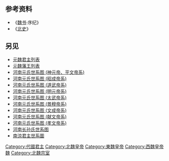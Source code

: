 <center>
{{chart/start|style=font: 80% sans-serif;width:intrinsic;width:-moz-max-content;width:-webkit-max-content;width:max-content;}}
{{chart | | | | | | | | | | | | | | | | | | | | | | | | | | | | | | | | |Sa |Sa=拓跋部三分统治|boxstyle_Sa=background-color: #fb9;}}
{{chart | | | | | | | | | | | | | | | | | | | | | | | | | | | | | | | | |Zg |Zg=[[八柱国|西魏柱国大将军]]|boxstyle_Zg=background-color: #00FF00;}}
{{chart | | | | | | | | | | | | | | | | | | | | | | | | | | | | | | | | |Zg |Zg=[[八柱国|西魏大将军]]|boxstyle_Zg=background-color: #00FFFF;}}
{{chart|border=0 | | | | | | | | | | | | | | | | | | | | | | | | | | | | | | | |:| ado | |ado=过继 }}
{{chart | | | | | | | | | | | | | | | | | | | | | | | | | Li |Li=魏献帝<br>[[拓跋鄰|拓跋鄰]]}}
{{chart | | | | | | | | | | | | | | | | | | | | | | | | | |!}}
{{chart | | | | | | | | | | | | | | | | | | | | | | | | | Jf |Jf=魏圣武帝<br>[[拓跋詰汾|拓跋詰汾]]}}
{{chart | | | | | | | | | | | | | | | | | | | | | |,|-|-|-|(}}
{{chart | | | | | | | | | | | | | | | | | | | | | Pg | | Lw |Pg=[[禿髮匹孤|禿髮匹孤]]<br>[[河西鮮卑|秃发氏]]|Lw=魏神元帝<br>[[拓跋力微|拓跋力微]]<br>174-220-277 }}
{{chart | | | | | | | | | | | | | | | | | | | | | | | | | |)|-|-|-|v|-|-|-|v|-|-|-|.}}
{{chart | | | | | | | | | | | | | | | | | | | | | | | | | Sm | | Xl | | Lg | | Ch |Sm=魏文帝<br>[[拓跋沙漠汗|拓跋沙漠汗]]<br>?-277|Xl=魏章帝<br>[[拓跋悉鹿|拓跋悉鹿]]<br>?-286|Lg=魏昭帝<br>[[拓跋祿官|拓跋祿官]]<br>?-307|Ch=魏平帝<br>[[拓跋綽|拓跋綽]]<br>?-293}}
{{chart | | | | | | | | | |,|-|-|-|-|-|-|-|v|-|-|-|-|-|-|-|(}}
{{chart | | | | | | | | |Yt | | | | | |Ql | | | | | | Fu |Yt=魏桓帝<br>[[拓跋猗㐌|拓跋猗㐌]]<br>?-305|boxstyle_Yt=background-color: #fb9;|Ql=魏穆帝<br>[[拓跋猗卢|拓跋猗卢]]<br>?-310-316|boxstyle_Ql=background-color: #fb9;|Fu=魏思帝<br>[[拓跋弗|拓跋弗]]<br>?-294}}
{{chart | | | | | |,|-|-|-|+|-|-|-|.| | | |)|-|-|-|.| | | |!}}
{{chart | | | | |Pg | | Hr | | Qn | | Lx | | By | | Yl |Pg=[[拓跋普根|拓跋普根]]<br>?-316|boxstyle_Pg=background-color: #fb9;|Hr=魏惠帝<br>[[拓跋贺傉|拓跋贺傉]]<br>?-321-325|Qn=魏炀帝<br>[[拓跋紇那|拓跋紇那]]<br>?-325-329<br>335-337-?|Lx=[[拓跋六修|拓跋六修]]|By=[[拓跋比延|拓跋比延]]|Yl=魏平文帝<br>[[拓跋郁律|拓跋郁律]]<br>?-310-321 }}
{{chart | | | | | | | | | | | | | | | | | | | | | |,|-|-|-|+|-|-|-|.| }}
{{chart | | | | | | | | | | | | | | | | | | | | | Yh | | Sy | | Gu |Yh=魏烈帝<br>[[拓跋翳槐|拓跋翳槐]]<br>?-329-335<br>337-338|Sy=魏昭成帝<br>[[拓跋什翼犍|拓跋什翼犍]]<br>318-338-376|Gu=高涼神武王<br>[[拓跋孤|拓跋孤]]}}
{{chart | | | | | | | | | | | | | | | | | | | | | | | | | |!}}
{{chart | | | | | | | | | | | | | | | | | | | | | | | | | Du | | |Du=魏献明帝<br>[[拓跋寔|拓跋寔]]<br>?-371 }}
{{chart | | | | | | | | | | | | | | | | | | | | | | | | | |!}}
{{chart | | | | | | | | | | | | | | | | | | | | | | | | | Dw |Dw='''魏道武帝'''<br>[[拓跋珪|拓跋珪]]<br>371-386<br>386-398<br>'''398-409''' }}
{{chart | | | | | | | | | | | | | | | | | | | | | | | | | |)|-|-|-|-|-|-|-|-|-|-|-|-|-|-|-|-|-|-|-|-|-|-|-|-|-|-|-|-|-|-|-|-|-|-|-|-|-|-|-|-|-|-|-|.|}}
{{chart | | | | | | | | | | | | | | | | | | | | | | | | | My | | | | | | | | | | | | | | | | | | | | | | | | | | | | | | | | | | | | | | | | | | Xi |My='''魏明元帝'''<br>[[魏明元帝|拓跋嗣]]<br>392-'''409-423'''|Xi=阳平王<br>[[拓跋熙|拓跋熙]]<br>399-421 }}
{{chart | | | | | | | | | | | | | | | | | | | | | | | | | |!| | | | | | | | | | | | | | | | | | | | | | | | | | | | | | | | | | | | | | | | | | | |!|}}
{{chart | | | | | | | | | | | | | | | | | | | | | | | | | Tw | | | | | | | | | | | | | | | | | | | | | | | | | | | | | | | | | | | | | | | | | | Ji |Tw='''魏太武帝'''<br>[[魏太武帝|拓跋燾]]<br>408-'''423-452'''|Ji=淮南靖王<br>[[拓跋他|拓跋他]] }}
{{chart | | | | | | | | | | | | | | | | | | | | | | | | | |)|-|-|-|.| | | | | | | | | | | | | | | | | | | | | | | | | | | | | | | | | | | | | | | |!|}}
{{chart | | | | | | | | | | | | | | | | | | | | | | | | | Hu | | Yi | | | | | | | | | | | | | | | | | | | | | | | | | | | | | | | | | | | | | | Zk |Hu=魏景穆帝<br>[[拓跋晃|拓跋晃]]<br>428-451|Yi=南安隐王<br>[[拓跋余|拓跋余]]<br>?-'''452'''|Zk=元钟葵 }}
{{chart | | | | | | | | | | | | | | | | | | | | | | | | | |)|-|-|-|-|-|-|-|-|-|-|-|-|-|-|-|-|-|-|-|-|-|-|-|-|-|-|-|-|-|-|-|v|-|-|-|v|-|-|-|.| | | |!|}}
{{chart | | | | | | | | | | | | | | | | | | | | | | | | | Wc | | | | | | | | | | | | | | | | | | | | | | | | | | | | | | Yo | | Zh | | Tl | | Fs |Wc='''魏文成帝'''<br>[[魏文成帝|拓跋濬]]<br>440-'''452-465'''|Yo=阳平幽王<br>[[拓跋新成|拓跋新成]]<br>？-470|Zh=南安惠王<br>[[拓跋桢|拓跋桢]]<br>?-496|Tl=章武敬王<br>[[拓跋太洛|拓跋太洛]]<br>？-468|Fs=[[元法僧|元法僧]]<br>453-'''525'''-546 }}
{{chart | | | | | | | | | | | | | | | | | | | | | | | | | |!| | | | | | | | | | | | | | | | | | | | | | | | | | | | | | | |!| | | |!|F|~|~|J|}}
{{chart | | | | | | | | | | | | | | | | | | | | | | | | | |!| | | | | | | | | | | | | | | | | | | | | | | | | | | | | | | |!| | | |)|*|-|-|.|}}
{{chart | | | | | | | | | | | | | | | | | | | | | | | | | Xw | | | | | | | | | | | | | | | | | | | | | | | | | | | | | | Qi| | Bi | | Yi |Xw='''魏献文帝'''<br>[[魏献文帝|拓跋弘]]<br>454-'''465-476'''|Qi=钜平文懿侯<br>[[元钦_(钜平县侯)|元钦]]|Bi=章武恭王<br>[[元彬_(北魏)|元彬]]<br>?-499|Yi=扶风王<br>[[元怡|元怡]] }}
{{chart | | | | | | | | | | | | | |,|-|-|-|-|-|-|-|-|-|-|-|^|-|-|-|-|-|-|-|-|-|-|-|v|-|-|-|v|-|-|-|-|-|-|-|v|-|-|-|.| | | |!| | | |!| | | |!|}}
{{chart | | | | | | | | | | | | | Xw | | | | | | | | | | | | | | | | | | | | | | Yu | | Yg | | | | | | Xi | | Xa | |Zx | | Ro | | Hu |Xw='''魏孝文帝'''<br>[[魏孝文帝|元宏]]<br>467-'''471-499'''|Yu=先帝<br>[[元羽|元羽]]<br>471-501|Yg=高阳文穆王<br>[[元雍|元雍]]|Xi=魏文穆帝<br>[[元勰|元勰]]<br>473-508|Xa=北海平王<br>[[元详|元详]]<br>?-504|Zx=义阳王<br>[[拓跋子孝|拓跋子孝]]|boxstyle_Zx=background-color: #00FF00;|Ro=章武武庄王<br>[[元融_(章武王)|元融]]<br>?-526|Hu=东海王<br>[[元晔|元晔]]<br>?-'''530-531'''-532}}
{{chart | |,|-|-|-|-|-|-|-|v|-|-|-|^|-|-|-|-|-|-|-|v|-|-|-|v|-|-|-|.| | | |,|-|-|-|(| | | |!| | | |,|-|-|-|(| | | |!| | | | | | | |!|}}
{{chart | Xw | | | | | | Yu | | | | | | | | | | Yi | | Hu | | Ye | |Xi | | Jm | |Yuu | | Xx | | Xz | | Yn | | | | | | Fe |Xw='''魏宣武帝'''<br>[[元恪|元恪]]<br>483-'''499-515'''|Yu=魏文景帝<br>[[元愉|元愉]]<br>488-508|Yi=清河文献王<br>[[元怿|元怿]]<br>487-520|Hu=魏武穆帝<br>[[元怀|元怀]]<br>488-517|Ye=汝南文宣王<br>[[元悦|元悦]]<br>494-'''530-532'''|Xi=广陵容王<br>[[元欣|元欣]]|boxstyle_Xi=background-color: #00FF00;|Jm='''魏节闵帝'''<br>[[魏节闵帝|元恭]]<br>498-'''531-532'''|Yuu=淮安思公<br>[[拓跋育|拓跋育]]|boxstyle_Yuu=background-color: #00FFFF;|Xx=魏孝宣帝<br>[[元劭|元劭]]<br>?-528|Xz='''魏孝莊帝'''<br>[[魏孝庄帝|元子攸]]<br>507-'''528-530'''|Yn=北海王<br>[[元颢|元颢]]<br>?-'''529'''|Fe='''魏后废帝'''<br>[[元朗_(安定王)|元朗]]<br>513-'''531-532'''}}
{{chart | |!| | | |,|-|-|-|^|-|-|-|.| | | | | | | |!| | | |)|-|-|-|.| }}
{{chart | Xm | | Bh | | | | | | We | | | | | | Da | | Ti | | Xw |Xm='''魏孝明帝'''<br>[[元诩|元诩]]<br>510-'''515-528'''|Ti=广平文懿王<br>[[元悌|元悌]]|Xw='''魏孝武帝'''<br>[[魏孝武帝|元修]]<br>510-'''532-534'''|Bh=临洮王<br>[[元寶暉|元寶暉]]|We='''西魏文帝'''<br>[[元宝炬|元宝炬]]<br>507-'''535-551'''|Da=清河文宣王<br>[[元亶|元亶]]<br>?-537 }}
{{chart | |!|L|~|~|t|~|~|~|~|~|~|~|t|~|~|~|~|~|~|7|!| | | |!}}
{{chart | |!| | | |!| | | |,|-|-|-|+|-|-|-|.| | |:|!| | | |!}}
{{chart | Nv | | Yo | | Fe | |Go | |Ji | | Xj | |Za |Nv=[[元氏_(魏孝明帝女)|元氏]]<br>528-?|Za=广平王<br>[[元赞_(广平公)|元赞]]|boxstyle_Za=background-color: #00FFFF;|Yo='''幼主'''<br>[[元钊|元钊]]<br>526-'''528'''|Fe='''西魏废帝'''<br>[[元钦|元钦]]<br>525-'''551-554'''|Go='''西魏恭帝'''<br>[[魏恭帝|元廓]]<br>537-'''554-557'''|boxstyle_Go=background-color: #00FFFF;|Ji=梁王<br>[[元俭_(梁王)|元俭]]|boxstyle_Ji=background-color: #00FFFF;|Xj='''东魏孝静帝'''<br>[[魏孝静帝|元善见]]<br>524-'''534-550'''-551}}
{{chart/end}}
</center>

==参考资料==
*《[[魏书|魏书]]·序纪》
*《[[北史|北史]]》

==另见==
*[[元魏君主列表|元魏君主列表]]
*[[元魏藩王列表|元魏藩王列表]]
*[[河南元氏世系图_(神元帝、平文帝系)|河南元氏世系图 (神元帝、平文帝系)]]
*[[河南元氏世系图_(昭成帝系)|河南元氏世系图 (昭成帝系)]]
*[[河南元氏世系图_(道武帝系)|河南元氏世系图 (道武帝系)]]
*[[河南元氏世系图_(明元帝系)|河南元氏世系图 (明元帝系)]]
*[[河南元氏世系图_(太武帝系)|河南元氏世系图 (太武帝系)]]
*[[河南元氏世系图_(景穆帝系)|河南元氏世系图 (景穆帝系)]]
*[[河南元氏世系图_(文成帝系)|河南元氏世系图 (文成帝系)]]
*[[河南元氏世系图_(献文帝系)|河南元氏世系图 (献文帝系)]]
*[[河南元氏世系图_(孝文帝系)|河南元氏世系图 (孝文帝系)]]
*[[河南长孙氏世系图|河南长孙氏世系图]]
*[[南涼君主世系圖|南涼君主世系圖]]

{{元魏君主}}
{{中国君主世系图}} 

<noinclude>

[[Category:代國君主|Category:代國君主]]
[[Category:北魏皇帝|Category:北魏皇帝]]
[[Category:東魏皇帝|Category:東魏皇帝]]
[[Category:西魏皇帝|Category:西魏皇帝]]
[[Category:中国君主世系图|魏]]
[[Category:北魏宗室|Category:北魏宗室]]
</noinclude>